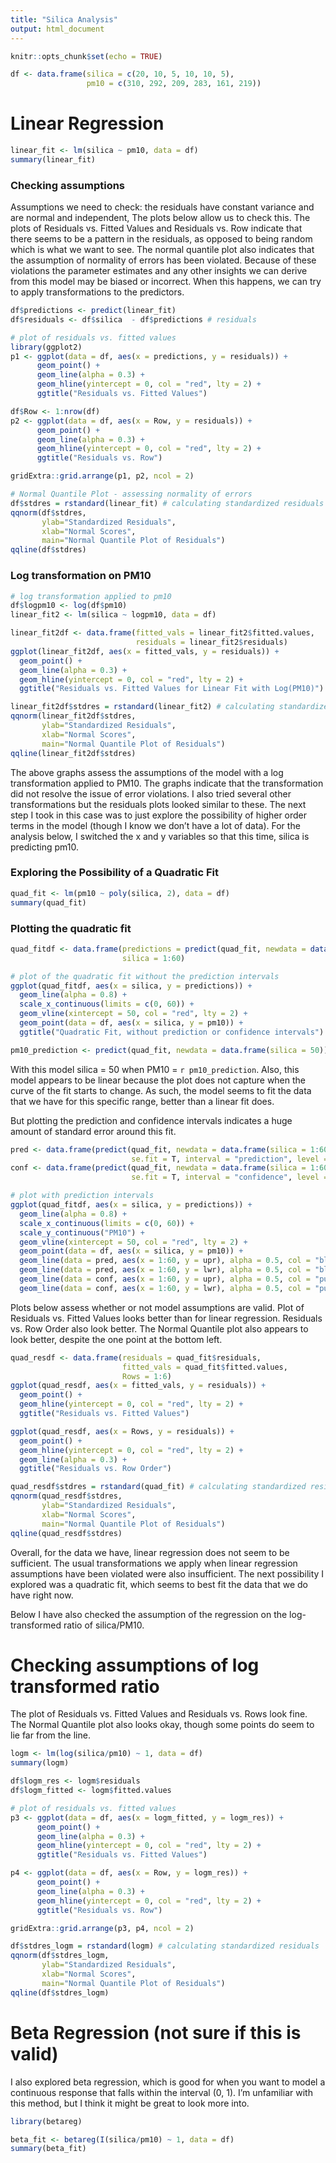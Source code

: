 ```yaml
---
title: "Silica Analysis"
output: html_document
---
```


```r
knitr::opts_chunk$set(echo = TRUE)
```

```r
df <- data.frame(silica = c(20, 10, 5, 10, 10, 5),
                 pm10 = c(310, 292, 209, 283, 161, 219))
```


# Linear Regression 

```r
linear_fit <- lm(silica ~ pm10, data = df)
summary(linear_fit)
```

### Checking assumptions 

Assumptions we need to check: the residuals have constant variance and are normal and independent, The plots below allow us to check this. The plots of Residuals vs. Fitted Values and Residuals vs. Row indicate that there seems to be a pattern in the residuals, as opposed to being random which is what we want to see. The normal quantile plot also indicates that the assumption of normality of errors has been violated. Because of these violations the parameter estimates and any other insights we can derive from this model may be biased or incorrect. When this happens, we can try to apply transformations to the predictors. 

```r
df$predictions <- predict(linear_fit)
df$residuals <- df$silica  - df$predictions # residuals

# plot of residuals vs. fitted values
library(ggplot2)
p1 <- ggplot(data = df, aes(x = predictions, y = residuals)) + 
      geom_point() + 
      geom_line(alpha = 0.3) + 
      geom_hline(yintercept = 0, col = "red", lty = 2) + 
      ggtitle("Residuals vs. Fitted Values")

df$Row <- 1:nrow(df)
p2 <- ggplot(data = df, aes(x = Row, y = residuals)) + 
      geom_point() + 
      geom_line(alpha = 0.3) + 
      geom_hline(yintercept = 0, col = "red", lty = 2) + 
      ggtitle("Residuals vs. Row")

gridExtra::grid.arrange(p1, p2, ncol = 2)

# Normal Quantile Plot - assessing normality of errors
df$stdres = rstandard(linear_fit) # calculating standardized residuals 
qqnorm(df$stdres, 
       ylab="Standardized Residuals", 
       xlab="Normal Scores", 
       main="Normal Quantile Plot of Residuals") 
qqline(df$stdres)
```

### Log transformation on PM10

```r
# log transformation applied to pm10 
df$logpm10 <- log(df$pm10)
linear_fit2 <- lm(silica ~ logpm10, data = df)
```

```r
linear_fit2df <- data.frame(fitted_vals = linear_fit2$fitted.values,
                            residuals = linear_fit2$residuals)
ggplot(linear_fit2df, aes(x = fitted_vals, y = residuals)) + 
  geom_point() + 
  geom_line(alpha = 0.3) + 
  geom_hline(yintercept = 0, col = "red", lty = 2) + 
  ggtitle("Residuals vs. Fitted Values for Linear Fit with Log(PM10)")

linear_fit2df$stdres = rstandard(linear_fit2) # calculating standardized residuals 
qqnorm(linear_fit2df$stdres, 
       ylab="Standardized Residuals", 
       xlab="Normal Scores", 
       main="Normal Quantile Plot of Residuals") 
qqline(linear_fit2df$stdres)
```


The above graphs assess the assumptions of the model with a log transformation applied to PM10. The graphs indicate that the transformation did not resolve the issue of error violations. I also tried several other transformations but the residuals plots looked similar to these. The next step I took in this case was to just explore the possibility of higher order terms in the model (though I know we don't have a lot of data). For the analysis below, I switched the x and y variables so that this time, silica is predicting pm10.

### Exploring the Possibility of a Quadratic Fit

```r
quad_fit <- lm(pm10 ~ poly(silica, 2), data = df)
summary(quad_fit)
```

### Plotting the quadratic fit

```r
quad_fitdf <- data.frame(predictions = predict(quad_fit, newdata = data.frame(silica = 1:60)),
                         silica = 1:60)

# plot of the quadratic fit without the prediction intervals 
ggplot(quad_fitdf, aes(x = silica, y = predictions)) + 
  geom_line(alpha = 0.8) + 
  scale_x_continuous(limits = c(0, 60)) + 
  geom_vline(xintercept = 50, col = "red", lty = 2) + 
  geom_point(data = df, aes(x = silica, y = pm10)) + 
  ggtitle("Quadratic Fit, without prediction or confidence intervals")

pm10_prediction <- predict(quad_fit, newdata = data.frame(silica = 50))
```

With this model silica = 50 when PM10 = `r pm10_prediction`. Also, this model appears to be linear because the plot does not capture when the curve of the fit starts to change. As such, the model seems to fit the data that we have for this specific range, better than a linear fit does. 

But plotting the prediction and confidence intervals indicates a huge amount of standard error around this fit. 


```r
pred <- data.frame(predict(quad_fit, newdata = data.frame(silica = 1:60),
                           se.fit = T, interval = "prediction", level = 0.90)$fit)
conf <- data.frame(predict(quad_fit, newdata = data.frame(silica = 1:60),
                           se.fit = T, interval = "confidence", level = 0.90)$fit)

# plot with prediction intervals 
ggplot(quad_fitdf, aes(x = silica, y = predictions)) + 
  geom_line(alpha = 0.8) + 
  scale_x_continuous(limits = c(0, 60)) + 
  scale_y_continuous("PM10") +
  geom_vline(xintercept = 50, col = "red", lty = 2) + 
  geom_point(data = df, aes(x = silica, y = pm10)) + 
  geom_line(data = pred, aes(x = 1:60, y = upr), alpha = 0.5, col = "blue") + 
  geom_line(data = pred, aes(x = 1:60, y = lwr), alpha = 0.5, col = "blue") + 
  geom_line(data = conf, aes(x = 1:60, y = upr), alpha = 0.5, col = "purple") +
  geom_line(data = conf, aes(x = 1:60, y = lwr), alpha = 0.5, col = "purple")
```

Plots below assess whether or not model assumptions are valid. Plot of Residuals vs. Fitted Values looks better than for linear regression. Residuals vs. Row Order also look better. The Normal Quantile plot also appears to look better, despite the one point at the bottom left. 

```r
quad_resdf <- data.frame(residuals = quad_fit$residuals,
                         fitted_vals = quad_fit$fitted.values,
                         Rows = 1:6)
ggplot(quad_resdf, aes(x = fitted_vals, y = residuals)) + 
  geom_point() + 
  geom_hline(yintercept = 0, col = "red", lty = 2) + 
  ggtitle("Residuals vs. Fitted Values")

ggplot(quad_resdf, aes(x = Rows, y = residuals)) + 
  geom_point() + 
  geom_hline(yintercept = 0, col = "red", lty = 2) + 
  geom_line(alpha = 0.3) + 
  ggtitle("Residuals vs. Row Order")

quad_resdf$stdres = rstandard(quad_fit) # calculating standardized residuals 
qqnorm(quad_resdf$stdres, 
       ylab="Standardized Residuals", 
       xlab="Normal Scores", 
       main="Normal Quantile Plot of Residuals") 
qqline(quad_resdf$stdres)
```
 
Overall, for the data we have, linear regression does not seem to be sufficient. The usual transformations we apply when linear regression assumptions have been violated were also insufficient. The next possibility I explored was a quadratic fit, which seems to best fit the data that we do have right now. 

Below I have also checked the assumption of the regression on the log-transformed ratio of silica/PM10. 



# Checking assumptions of log transformed ratio

The plot of Residuals vs. Fitted Values and Residuals vs. Rows look fine. The Normal Quantile plot also looks okay, though some points do seem to lie far from the line. 

```r
logm <- lm(log(silica/pm10) ~ 1, data = df)
summary(logm)
```

```r
df$logm_res <- logm$residuals
df$logm_fitted <- logm$fitted.values

# plot of residuals vs. fitted values
p3 <- ggplot(data = df, aes(x = logm_fitted, y = logm_res)) + 
      geom_point() + 
      geom_line(alpha = 0.3) + 
      geom_hline(yintercept = 0, col = "red", lty = 2) + 
      ggtitle("Residuals vs. Fitted Values")

p4 <- ggplot(data = df, aes(x = Row, y = logm_res)) + 
      geom_point() + 
      geom_line(alpha = 0.3) + 
      geom_hline(yintercept = 0, col = "red", lty = 2) + 
      ggtitle("Residuals vs. Row")

gridExtra::grid.arrange(p3, p4, ncol = 2)

df$stdres_logm = rstandard(logm) # calculating standardized residuals 
qqnorm(df$stdres_logm, 
       ylab="Standardized Residuals", 
       xlab="Normal Scores", 
       main="Normal Quantile Plot of Residuals") 
qqline(df$stdres_logm)
```



# Beta Regression (not sure if this is valid)

I also explored beta regression, which is good for when you want to model a continuous response that falls within the interval (0, 1). I'm unfamiliar with this method, but I think it might be great to look more into. 

```r
library(betareg)

beta_fit <- betareg(I(silica/pm10) ~ 1, data = df)
summary(beta_fit)
```




